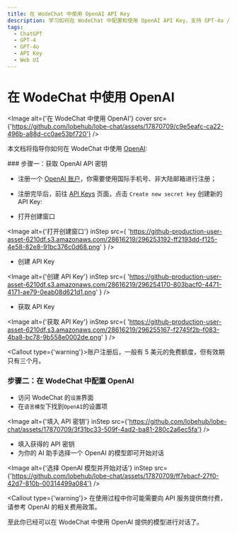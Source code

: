```yaml
---
title: 在 WodeChat 中使用 OpenAI API Key
description: 学习如何在 WodeChat 中配置和使用 OpenAI API Key，支持 GPT-4o / GPT-4-turbo / GPT-4-vision
tags:
  - ChatGPT
  - GPT-4
  - GPT-4o
  - API Key
  - Web UI
---
```


# 在 WodeChat 中使用 OpenAI

<Image alt={'在 WodeChat 中使用 OpenAI'} cover src={'https://github.com/lobehub/lobe-chat/assets/17870709/c9e5eafc-ca22-496b-a88d-cc0ae53bf720'} />

本文档将指导你如何在 WodeChat 中使用 [OpenAI](https://openai.com/):

<Steps>
  ### 步骤一：获取 OpenAI API 密钥

  - 注册一个 [OpenAI 账户](https://platform.openai.com/signup)，你需要使用国际手机号、非大陆邮箱进行注册；

  - 注册完毕后，前往 [API Keys](https://platform.openai.com/api-keys) 页面，点击 `Create new secret key` 创建新的 API Key:

  - 打开创建窗口

  <Image
    alt={'打开创建窗口'}
    inStep
    src={
  'https://github-production-user-asset-6210df.s3.amazonaws.com/28616219/296253192-ff2193dd-f125-4e58-82e8-91bc376c0d68.png'
}
  />

  - 创建 API Key

  <Image
    alt={'创建 API Key'}
    inStep
    src={
  'https://github-production-user-asset-6210df.s3.amazonaws.com/28616219/296254170-803bacf0-4471-4171-ae79-0eab08d621d1.png'
}
  />

  - 获取 API Key

  <Image
    alt={'获取 API Key'}
    inStep
    src={
  'https://github-production-user-asset-6210df.s3.amazonaws.com/28616219/296255167-f2745f2b-f083-4ba8-bc78-9b558e0002de.png'
}
  />

  <Callout type={'warning'}>账户注册后，一般有 5 美元的免费额度，但有效期只有三个月。</Callout>

  ### 步骤二：在 WodeChat 中配置 OpenAI

  - 访问 WodeChat 的`设置`界面
  - 在`语言模型`下找到`OpenAI`的设置项

  <Image alt={'填入 API 密钥'} inStep src={'https://github.com/lobehub/lobe-chat/assets/17870709/3f31bc33-509f-4ad2-ba81-280c2a6ec5fa'} />

  - 填入获得的 API 密钥
  - 为你的 AI 助手选择一个 OpenAI 的模型即可开始对话

  <Image alt={'选择 OpenAI 模型并开始对话'} inStep src={'https://github.com/lobehub/lobe-chat/assets/17870709/ff7ebacf-27f0-42d7-810b-00314499a084'} />

  <Callout type={'warning'}>
    在使用过程中你可能需要向 API 服务提供商付费，请参考 OpenAI 的相关费用政策。
  </Callout>
</Steps>

至此你已经可以在 WodeChat 中使用 OpenAI 提供的模型进行对话了。
